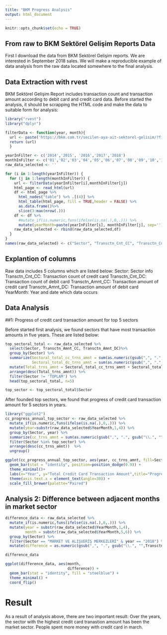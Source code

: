 ```yaml
---
title: "BKM Progress Analysis"
output: html_document
---
```


```r
knitr::opts_chunk$set(echo = TRUE)
```

## From raw to BKM Sektörel Gelişim Reports Data

First I download the data from BKM Sektörel Gelişim reports. We are interested in September 2018 sales. We will make a reproducible example of data analysis from the raw data located somewhere to the final analysis.

## Data Extraction with rvest

BKM Sektörel Gelişim Report includes transaction count and transaction amount according to debit card and credit card data. Before started the analysis, it should be scrapping the HTML code and make the data to suitable form for analysis:

```r
library("rvest")
library("dplyr")

filterData <- function(year, month){
  url <- paste('https://bkm.com.tr/secilen-aya-ait-sektorel-gelisim/?filter_year=',year,'&filter_month=',month,'&List=Listele', sep='',collapse = NULL)
  return (url)
  }

yearInFilter <- c('2014','2015', '2016','2017','2018')
monthInFilter <- c('01','02','03','04','05','06','07','08','09','10','11','12')
raw_data_selected <- ''

for (i in 1:length(yearInFilter)) {
  for (j in 1:length(monthInFilter)) {
    url <- filterData(yearInFilter[i],monthInFilter[j])
    html_page <- read_html(url)
    df <- html_page %>%
      html_nodes("table") %>% .[(4)] %>%
      html_table(html_page, fill = TRUE,header = FALSE) %>%
      as.data.frame()%>%
      slice(3:max(nrow(.)))
    df <- df %>%
      #mutate_if(is.numeric,funs(ifelse(is.na(.),0,.))) %>%
      mutate(yearMonth=paste(yearInFilter[i], monthInFilter[j], sep=''))
    raw_data_selected <- rbind(raw_data_selected,df)
  }
}
names(raw_data_selected) <- c("Sector", "Transctn_Cnt_CC", "Transctn_Cnt_DC", "Transctn_Amnt_CC", "Transctn_Amnt_DC","YearMonth")

```
## Explantion of columns

Raw data includes 5 columns which are listed below:
  Sector: Sector info
  Transctn_Cnt_CC: Transaction count of credit card
  Transctn_Cnt_DC: Transaction count of debit card
  Transctn_Amnt_CC: Transaction amount of credit card
  Transctn_Amnt_DC: Transaction amount of debit card
  YearMonth: Year and date which data occurs

## Data Analysis 

##1: Progress of credit card transaction amount for top 5 sectors

Before started first analysis, we found sectors that have most transaction amounts in five years. These are listed below:

```r
top_sectoral_total <- raw_data_selected %>%
  select(Sector, Transctn_Amnt_CC, Transctn_Amnt_DC)%>%
  group_by(Sector) %>%
  summarize(Sectoral_total_cc_trns_amnt = sum(as.numeric(gsub(",", ".", gsub("\\.", "", Transctn_Amnt_CC))),na.rm=T),
            Sectoral_total_dc_trns_amnt = sum(as.numeric(gsub(",", ".", gsub("\\.", "", Transctn_Amnt_DC))),na.rm=T)) %>%
  mutate(Total_trns_amnt = Sectoral_total_cc_trns_amnt + Sectoral_total_dc_trns_amnt) %>%
  arrange(desc(Total_trns_amnt)) %>%
  filter(Sector != 'TOPLAM') %>%
  head(top_sectoral_total, n=5)

top_sector <- top_sectoral_total$Sector

```
After founded top sectors, we found that progress of credit card transaction amount for 5 sectors in years. 

```r
library("ggplot2")
cc_progress_annual_top_sector <- raw_data_selected %>%
  mutate_if(is.numeric,funs(ifelse(is.na(.),0,.))) %>%
  mutate(year=substr(raw_data_selected$YearMonth,1,4)) %>%
  group_by(Sector, year) %>%
  summarize(cc_trns_amnt = sum(as.numeric(gsub(",", ".", gsub("\\.", "",Transctn_Amnt_CC))),na.rm=T)) %>%
  filter(Sector %in% top_sector) %>%
  arrange(desc(cc_trns_amnt))  %>%
  ungroup()

ggplot(cc_progress_annual_top_sector, aes(year, cc_trns_amnt, fill=Sector)) +
  geom_bar(stat = "identity", position=position_dodge(0.9)) +
  theme_minimal()+
  labs(x="Year", y="Total Credit Card Transaction Amount",title="Progress of Top Sector in Credit Card Transaction Amount",fill= "Sector") +
  theme(axis.text.x = element_text(angle=30)) +
  scale_fill_brewer(palette="Paired") 

```

## Analysis 2: Difference between adjacent months in market sector

```r
difference_data <- raw_data_selected %>%
  mutate_if(is.numeric,funs(ifelse(is.na(.),0,.))) %>%
  mutate(year = substr(raw_data_selected$YearMonth,1,4),
         month = substr(raw_data_selected$YearMonth,5,6)) %>%
  group_by(Sector) %>%
  filter(Sector == "MARKET VE ALIŞVERİŞ MERKEZLERİ" & year == "2018") %>%
  mutate(difference = as.numeric(gsub(",", ".", gsub("\\.", "",Transctn_Amnt_CC))) - lag(as.numeric(gsub(",", ".", gsub("\\.", "",Transctn_Amnt_CC)))))

difference_data

ggplot(difference_data, aes(month, 
                            difference)) +
  geom_bar(stat = "identity", fill = "steelblue") +
  theme_minimal() +
  coord_flip()
```


# Result

As a result of analysis above, there are two important result:
  Over the years, the sector with the highest credit card tranastion amount has been the market sector.
  People spent more money with credit card in march.